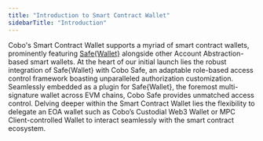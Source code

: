 ```yaml
---
title: "Introduction to Smart Contract Wallet"
sidebarTitle: "Introduction"
---
```


Cobo's Smart Contract Wallet supports a myriad of smart contract wallets, prominently featuring [Safe&#123;Wallet&#125;](https://safe.global/wallet) alongside other Account Abstraction-based smart wallets. At the heart of our initial launch lies the robust integration of Safe&#123;Wallet&#125; with Cobo Safe, an adaptable role-based access control framework boasting unparalleled authorization customization. Seamlessly embedded as a plugin for Safe&#123;Wallet&#125;, the foremost multi-signature wallet across EVM chains, Cobo Safe provides unmatched access control. Delving deeper within the Smart Contract Wallet lies the flexibility to delegate an EOA wallet such as Cobo’s Custodial Web3 Wallet or MPC Client-controlled Wallet to interact seamlessly with the smart contract ecosystem.